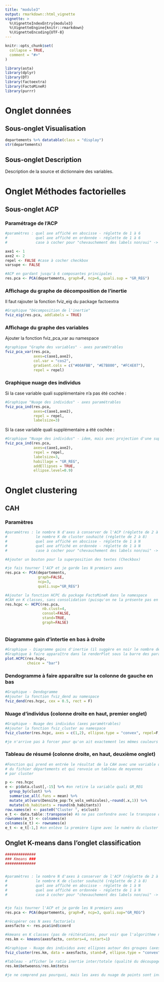 ```yaml
---
title: "module3"
output: rmarkdown::html_vignette
vignette: >
  %\VignetteIndexEntry{module3}
  %\VignetteEngine{knitr::rmarkdown}
  %\VignetteEncoding{UTF-8}
---
```


```r
knitr::opts_chunk$set(
  collapse = TRUE,
  comment = "#>"
)
```

```r
library(asta)
library(dplyr)
library(DT)
library(factoextra)
library(FactoMineR)
library(purrr)
```

# Onglet données

## Sous-onglet Visualisation

```r
departements %>% datatable(class = "display")
str(departements)
```


## Sous-onglet Description

Description de la source et dictionnaire des variables.

# Onglet Méthodes factorielles

## Sous-onglet ACP

### Paramétrage de l'ACP

```r
#paramètres : quel axe affiché en abscisse - réglette de 1 à 6
#             quel axe affiché en ordonnée - réglette de 1 à 6
#             case à cocher pour "chevauchement des labels non/oui" -> option "repel =T/F" à côté du bouton "mettre à jour"

axe1 <- 1 
axe2 <- 2 
repel <- FALSE #case à cocher checkbox
varsupe <- FALSE

```



```r
#ACP en gardant jusqu'à 6 composantes principales
res.pca <- PCA(departements, graph=F, ncp=6, quali.sup = "GR_REG")
```

### Affichage du graphe de décomposition de l'inertie

Il faut rajouter la fonction fviz_eig du package factoextra

```r
#Graphique "Décomposition de l'inertie"
fviz_eig(res.pca, addlabels = TRUE)
```

### Affichage du graphe des variables

Ajouter la fonction fviz_pca_var au namespace

```r
#graphique "Graphe des variables" - axes paramétrables
fviz_pca_var(res.pca, 
             axes=c(axe1,axe2), 
             col.var = "cos2", 
             gradient.cols = c("#00AFBB", "#E7B800", "#FC4E07"), 
             repel = repel)

```

### Graphique nuage des individus

Si la case variable quali supplémentaire n'a pas été cochée :

```r
#Graphique "Nuage des individus" - axes paramétrables
fviz_pca_ind(res.pca, 
             axes=c(axe1,axe2), 
             repel = repel, 
             labelsize=3)
```

Si la case variable quali supplémentaire a été cochée :

```r
#Graphique "Nuage des individus" - idem, mais avec projection d'une supplémentaire quali (région) + ellipses
fviz_pca_ind(res.pca, 
             axes=c(axe1,axe2), 
             repel = repel, 
             labelsize=3, 
             habillage = "GR_REG", 
             addEllipses = TRUE, 
             ellipse.level=0.9)

```


# Onglet clustering

## CAH

### Paramètres

```r
#paramètres : le nombre N d'axes à conserver de l'ACP (réglette de 2 à 6)
#             le nombre K de cluster souhaité (réglette de 2 à 8)
#             quel axe affiché en abscisse - réglette de 1 à N
#             quel axe affiché en ordonnée - réglette de 1 à N
#             case à cocher pour "chevauchement des labels non/oui" -> option "repel =T/F" à côté du bouton "mettre à jour"

#Ajouter un bouton pour la superposition des textes (Checkbox)

#je fais tourner l'ACP et je garde les N premiers axes
res.pca <- PCA(departements, 
               graph=FALSE, 
               ncp=3, 
               quali.sup="GR_REG")

#Ajouter la fonction HCPC du package FactoMineR dans le namespace
#CAH en K classes, sans consolidation (puisqu'on ne la présente pas en TD)
res.hcpc <- HCPC(res.pca, 
                 nb.clust=4, 
                 consol=FALSE, 
                 stand=TRUE, 
                 graph=FALSE)



```
### Diagramme gain d'intertie en bas à droite

```r
#Graphique - Diagramme gains d'inertie (il suggère en noir le nombre de classes à conserver)
#Graphique à faire apparaître dans le renderPlot sous la barre des paramètres
plot.HCPC(res.hcpc, 
          choice = "bar")
```

### Dendogramme à faire apparaître sur la colonne de gauche en bas


```r
#Graphique - Dendogramme
#Ajouter la fonction fviz_dend au namespace
fviz_dend(res.hcpc, cex = 0.5, rect = F)
```

### Nuage d'individus (colonne droite en haut, premier onglet)


```r
#Graphique - Nuage des individus (axes paramétrables)
#Ajouter la fonction fviz_cluster au namespace
fviz_cluster(res.hcpc, axes = c(1,2), ellipse.type = "convex", repel=F, labelsize = 8)

#je n'arrive pas à forcer pour qu'on ait exactement les mêmes couleurs ici que pour le dendogramme

```

### Tableau de résumé (colonne droite, en haut, deuxième onglet)

```r
#Fonction qui prend en entrée le résultat de la CAH avec une variable quali sup
# du fichier départements et qui renvoie un tableau de moyennes
# par cluster

p <- res.hcpc
e <- p$data.clust[,-15] %>% #on retire la variable quali GR_REG
  group_by(clust) %>%
  summarise_all(.funs = mean) %>% 
  mutate_at(vars(Densite_pop:Tx_vols_vehicules),~round(.x,1)) %>% 
  mutate(nb_habitants = round(nb_habitants))
row.names(e) <- paste0("Cluster ", e$clust)
e_t <- data.table::transpose(e) #à ne pas confondre avec le transpose de purrr
rownames(e_t) <- colnames(e)
colnames(e_t) <- rownames(e)
e_t <- e_t[-1,] #on enlève la première ligne avec le numéro du cluster


```

## Onglet K-means dans l'onglet classification

```r
##############
### Kmeans ###
##############


#paramètres : le nombre N d'axes à conserver de l'ACP (réglette de 2 à 6)
#             le nombre K de cluster souhaité (réglette de 2 à 8)
#             quel axe affiché en abscisse - réglette de 1 à N
#             quel axe affiché en ordonnée - réglette de 1 à N
#             case à cocher pour "chevauchement des labels non/oui" -> option "repel =T/F" à côté du bouton "mettre à jour"


#je fais tourner l'ACP et je garde les N premiers axes
res.pca <- PCA(departements, graph=F, ncp=3, quali.sup="GR_REG")

#récupérer ces N axes factoriels
axesfacto <- res.pca$ind$coord

#kmeans en K classes (pas de réitérations, pour voir que l'algorithme ne converge pas systématiquement vers le même découpage : nstart=1)
res.km <- kmeans(axesfacto, centers=4, nstart=1)

#Graphique - Nuage des individus avec ellipses autour des groupes (axes paramétrables)
fviz_cluster(res.km, data = axesfacto, stand=F, ellipse.type = "convex", repel=F, axes=c(1,2), labelsize=8)

#Tableau - afficher le ratio inertie inter/totale (qualité du découpage)
res.km$betweenss/res.km$totss

#je ne comprend pas pourquoi, mais les axes du nuage de points sont inversés par rapport à l'ACP si on prend 3 axes principaux.



```

